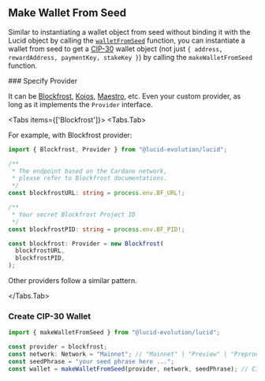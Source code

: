 
## Make Wallet From Seed

Similar to instantiating a wallet object from seed without binding it with the Lucid object by calling the [`walletFromSeed`](../wallet.mdx) function, you can instantiate a wallet from seed to get a [CIP-30](https://github.com/cardano-foundation/CIPs/tree/master/CIP-0030) wallet object (not just `{ address, rewardAddress, paymentKey, stakeKey }`) by calling the `makeWalletFromSeed` function.

<Steps>
### Specify Provider

It can be [Blockfrost](https://blockfrost.io), [Koios](https://koios.rest), [Maestro](https://gomaestro.org), etc. Even your custom provider, as long as it implements the `Provider` interface.

<Tabs items={['Blockfrost']}>
  <Tabs.Tab>

For example, with Blockfrost provider:

```typescript
import { Blockfrost, Provider } from "@lucid-evolution/lucid";

/**
 * The endpoint based on the Cardano network,
 * please refer to Blockfrost documentations.
 */
const blockfrostURL: string = process.env.BF_URL!;

/**
 * Your secret Blockfrost Project ID
 */
const blockfrostPID: string = process.env.BF_PID!;

const blockfrost: Provider = new Blockfrost(
  blockfrostURL,
  blockfrostPID,
);
```

Other providers follow a similar pattern.

</Tabs.Tab>

</Tabs>

### Create CIP-30 Wallet

```typescript
import { makeWalletFromSeed } from "@lucid-evolution/lucid";

const provider = blockfrost;
const network: Network = "Mainnet"; // "Mainnet" | "Preview" | "Preprod" | "Custom"
const seedPhrase = "your seed phrase here ...";
const wallet = makeWalletFromSeed(provider, network, seedPhrase); // CIP-30
```

</Steps>
